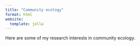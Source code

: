 ```yaml
---
title: "Community ecology"
format: html
website:
  template: jolla
---
```


Here are some of my research interests in community ecology.
